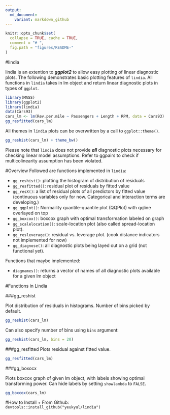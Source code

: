 ```yaml
---
output:
  md_document:
    variant: markdown_github
---
```


```r
knitr::opts_chunk$set(
  collapse = TRUE, cache = TRUE,
  comment = "# ",
  fig.path = "figures/README-"
)
```


#lindia

lindia is an extention to ***ggplot2*** to allow easy plotting of linear diagnostic plots. The following demonstrates basic plotting features of `lindia`. All functions in `lindia` takes in lm object and return linear diagnostic plots in types of `ggplot`.

```r
library(MASS)
library(ggplot2)
library(lindia)
data(Cars93)
cars_lm <- lm(Rev.per.mile ~ Passengers + Length + RPM, data = Cars93)
gg_resfitted(cars_lm)
```

All themes in `lindia` plots can be overwritten by a call to `ggplot::theme()`.


```r
gg_reshist(cars_lm) + theme_bw()
```

Please note that `lindia` does not provide ***all*** diagnostic plots necessary for checking linear model assumptions. Refer to ggpairs to check if multicolinearity assumption has been violated.

#Overview
Followed are functions implemented in `lindia`:

+ `gg_reshist()`: plotting the histogram of distribution of residuals
+ `gg_resfitted()`: residual plot of residuals by fitted value
+ `gg_resX()`: a list of residual plots of all predictors by fitted value (continuous variables only for now. Categorical and interaction terms are developing.)
+ `gg_qqplot()`: Normaility quantile-quantile plot (QQPlot) with qqline overlayed on top
+ `gg_boxcox()`: boxcox graph with optimal transformation labeled on graph
+ `gg_scalelocation()`: scale-location plot (also called spread-location plot).
+ `gg_resleverage()`: residual vs. leverage plot. (cook distance indicators not implemented for now)
+ `gg_diagnose()`: all diagnostic plots being layed out on a grid (not functional yet).

Functions that maybe implemented:

+ `diagnames()`: returns a vector of names of all diagnostic plots available for a given lm object


#Functions in Lindia

###gg_reshist

Plot distribution of residuals in histograms. Number of bins picked by default.
```r
gg_reshist(cars_lm)
```

Can also specify number of bins using `bins` argument:
```r
gg_reshist(cars_lm, bins = 20)
```

###gg_resfitted
Plots residual against fitted value.
```r
gg_resfitted(cars_lm)
```


###gg_boxocx

Plots boxcox graph of given lm object, with labels showing optimal transforming power. Can hide labels by setting `showlambda` to `FALSE`.
```r
gg_boxcox(cars_lm)
```

#How to Install
+ From Github:  `devtools::install_github("yeukyul/lindia")`


